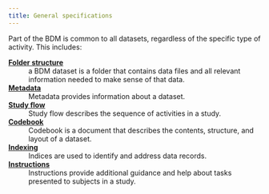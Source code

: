 ```yaml
---
title: General specifications
---
```


Part of the BDM is common to all datasets, regardless of the specific type of activity. This includes:

[**Folder structure**](folder-structure.qmd)
: a BDM dataset is a folder that contains data files and all relevant information needed to make sense of that data.

[**Metadata**](metadata.qmd)
: Metadata provides information about a dataset.

[**Study flow**](studyflow.qmd)
: Study flow describes the sequence of activities in a study.

[**Codebook**](codebook.qmd)
: Codebook is a document that describes the contents, structure, and layout of a dataset.

[**Indexing**](indexing.qmd)
: Indices are used to identify and address data records.

[**Instructions**](instructions.qmd)
: Instructions provide additional guidance and help about tasks presented to subjects in a study.
